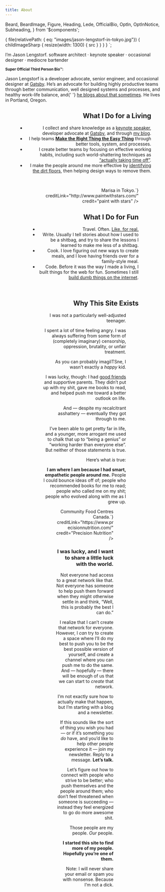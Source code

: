 ```yaml
---
title: About
---
```


  Beard,
  BeardImage,
  Figure,
  Heading,
  Lede,
  OfficialBio,
  OptIn,
  OptInNotice,
  Subheading,
} from '$components';

  {
    file(relativePath: { eq: "images/jason-lengstorf-in-tokyo.jpg"}) {
      childImageSharp {
        resize(width: 1300) {
          src
        }
      }
    }
  }
`;

<BeardImage
  src={Beard}
  alt="Silhouette of Jason Lengstorf’s glasses and beard."
/>

<Heading>I’m Jason Lengstorf.</Heading>
<Subheading>
  software architect · keynote speaker · occasional designer · mediocre bartender
</Subheading>

<OfficialBio>
  <p>
    <strong>
      <small>Super Official Third Person Bio™:</small>
    </strong>
  </p>
  <Lede>
    Jason Lengstorf is a developer advocate, senior engineer, and occasional
    designer at <a href="https://gatsbyjs.org">Gatsby</a>. He’s an advocate for
    building highly productive teams through better communication, well designed
    systems and processes, and healthy work-life balance, and{' '}
    <a href="https://lengstorf.com">he blogs about that sometimes</a>. He lives
    in Portland, Oregon.
  </Lede>
</OfficialBio>

<Figure
  align="right"
  src="images/jason-web-summer-camp.jpg"
  alt="Jason Lengstorf at Web Summer Camp in Croatia, 2017."
  caption="Teaching a workshop in Croatia."
  creditLink="http://2017.websummercamp.com/"
  credit="Web Summer Camp"
/>

## What I Do for a Living

- I collect and share knowledge as a [keynote speaker](/speaking), developer advocate at [Gatsby](https://gatsbyjs.org), and through [my blog](/blog).
- I help teams [**Make the Right Thing the Easy Thing**](https://youtu.be/xqT8e6_yzLg) through better tools, system, and processes.
- I create better teams by focusing on effective working habits, including such world-shattering techniques as [“actually taking time off”](/overtime-hurts-productivity).
- I make the people around me more effective by [identifying the dirt floors](/dirt-floors), then helping design ways to remove them.

<br style="clear: both" />

<Figure
  align="right"
  src="images/jason-marisa-tokyo.jpg"
  alt="Jason Lengstorf and Marisa Morby in Tokyo, 2016."
  caption={`Me and <a href="https://marisamorby.com">Marisa</a> in Tokyo.`}
  creditLink="http://www.paintwithstars.com/"
  credit="paint with stars"
/>

## What I Do for Fun

- Travel. Often. [Like, for real.](/two-years-in-airbnbs)
- Write. Usually I tell stories about how I used to be a shitbag, and try to share the lessons I learned to make me less of a shitbag.
- Cook. I love figuring out new ways to create meals, and I love having friends over for a family-style meal.
- Code. Before it was the way I made a living, I built things for the web for fun. Sometimes I still [build dumb things on the internet](https://whichbeardisthis.com).

<br style="clear: both" />

## Why This Site Exists

<Figure
  align="right"
  src="images/teenage-attitude.jpg"
  alt="Jason Lengstorf ca. 2000."
  caption="Looking tough with my fisherman’s vest, spandex shirt, and studded Hot Topic bracelet."
  creditType="Source"
  credit="My Mom’s box of shame"
/>

I was not a particularly well-adjusted teenager.

I spent a lot of time feeling angry. I was always suffering from some form of (completely imaginary) censorship, oppression, brutality, or unfair treatment.

As you can probably imagiITSne, I wasn’t exactly a _happy_ kid.

I was lucky, though: I had [good friends](/best-friends) and supportive parents. They didn’t put up with my shit, gave me books to read, and helped push me toward a better outlook on life.

And — despite my recalcitrant asshattery — eventually they got through to me.

I’ve been able to get pretty far in life, and a younger, more arrogant me used to chalk that up to “being a genius” or “working harder than everyone else”. But neither of those statements is true.

Here‘s what <em>is</em> true:

**I am where I am because I had smart, empathetic people around me.** People I could bounce ideas off of; people who recommended books for me to read; people who called me on my shit; people who evolved along with me as I grew up.

<Figure
  src="images/jason-marisa-nate-potluck-of-meaning.jpg"
  alt="Marisa Morby, Nate Green, and Jason Lengstorf at the Potluck of Meaning, 2015."
  caption={`Marisa and Nate have always pushed me to be better today than I was
    yesterday. This is us at the Potluck of Meaning, a benefit dinner for
    <a href="https://cfccanada.ca/">Community Food Centres Canada</a>.`}
  creditLink="https://www.precisionnutrition.com/"
  credit="Precision Nutrition"
/>

### I was lucky, and I want to share a little luck with the world.

Not everyone had access to a great network like that. Not everyone has someone to help push them forward when they might otherwise settle in and think, “Well, this is probably the best I can do.”

I realize that I can’t create that network for everyone. However, I _can_ try to create a space where I’ll do my best to push you to be the best possible version of yourself, and create a channel where you can push me to do the same. And — hopefully — there will be enough of us that we can start to _create_ that network.

I’m not exactly sure how to actually make that happen, but I’m starting with a blog and a newsletter.

If this sounds like the sort of thing you wish you had — or if it’s something you _do_ have, and you’d like to help other people experience it — join my newsletter. Reply to a message. **Let’s talk.**

Let’s figure out how to connect with people who strive to be better; who push themselves and the people around them; who don’t feel threatened when someone is succeeding — instead they feel energized to go do more awesome shit.

Those people are my people. _Our_ people.

**I started this site to find more of my people. Hopefully you’re one of them.**

<OptIn button="Join Now" group="DEFAULT" source="/about/" />
<OptInNotice>
  Note: I will never share your email or spam you with nonsense.
  Because I’m not a dick.
</OptInNotice>
